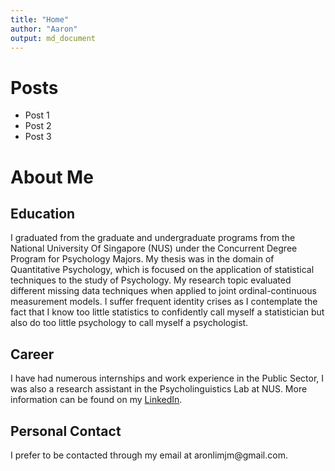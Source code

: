 ```yaml
---
title: "Home"
author: "Aaron"
output: md_document
---
```


# Posts

* Post 1
* Post 2
* Post 3

# About Me

## Education 

I graduated from the graduate and undergraduate programs from the National University Of Singapore (NUS) under the Concurrent Degree Program for Psychology Majors. My thesis was in the domain of Quantitative Psychology, which is focused on the application of statistical techniques
 to the study of Psychology. My research topic evaluated different missing data techniques when applied to joint ordinal-continuous measurement models. I suffer frequent identity crises as I contemplate the fact that I know too little statistics to confidently call myself a statistician but also do too little psychology to call myself a psychologist.
 
## Career

I have had numerous internships and work experience in the Public Sector, I was also a research assistant in the Psycholinguistics Lab at NUS. More information can be found on my [LinkedIn](https://www.linkedin.com/in/aaron-lim-b30898135/).
 
## Personal Contact

I prefer to be contacted through my email at aronlimjm@gmail.com.


